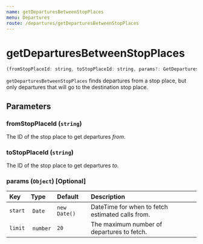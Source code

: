 ```yaml
---
name: getDeparturesBetweenStopPlaces
menu: Departures
route: /departures/getDeparturesBetweenStopPlaces
---
```


# getDeparturesBetweenStopPlaces

```javascript
(fromStopPlaceId: string, toStopPlaceId: string, params?: GetDeparturesBetweenStopPlacesParams) => Promise<Array<Departure>>
```

`getDeparturesBetweenStopPlaces` finds departures from a stop place, but only departures that will go to the destination stop place.

## Parameters

### fromStopPlaceId (`string`)
The ID of the stop place to get departures _from_.

### toStopPlaceId (`string`)
The ID of the stop place to get departures _to_.

### params (`Object`) [Optional]

| Key                      | Type           | Default      | Description |
|:-------------------------|:---------------|:-------------|:------------|
| `start`                  | `Date`         | `new Date()` | DateTime for when to fetch estimated calls from. |
| `limit`                  | `number`       | `20`         | The maximum number of departures to fetch. |

